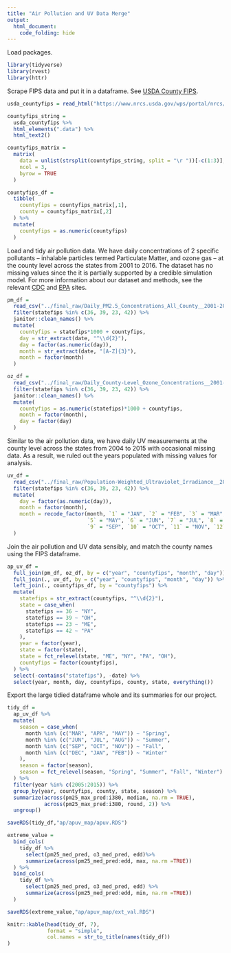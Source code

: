 ```yaml
---
title: "Air Pollution and UV Data Merge"
output:
  html_document:
    code_folding: hide
---
```


Load packages.
```r
library(tidyverse)
library(rvest)
library(httr)
```

Scrape FIPS data and put it in a dataframe. See [USDA County FIPS](https://www.nrcs.usda.gov/wps/portal/nrcs/detail/national/home/?cid=nrcs143_013697).
```r
usda_countyfips = read_html("https://www.nrcs.usda.gov/wps/portal/nrcs/detail/national/home/?cid=nrcs143_013697")

countyfips_string =
  usda_countyfips %>%
  html_elements(".data") %>%
  html_text2()

countyfips_matrix = 
  matrix(
    data = unlist(strsplit(countyfips_string, split = "\r "))[-c(1:3)],
    ncol = 3, 
    byrow = TRUE
  )

countyfips_df =
  tibble(
    countyfips = countyfips_matrix[,1],
    county = countyfips_matrix[,2]
  ) %>%
  mutate(
    countyfips = as.numeric(countyfips)
  )
```

Load and tidy air pollution data. We have daily concentrations of 2 specific pollutants -- inhalable particles termed Particulate Matter, and ozone gas -- at the county level across the states from 2001 to 2016. The dataset has no missing values since the it is partially supported by a credible simulation model. For more information about our dataset and methods, see the relevant [CDC](https://ephtracking.cdc.gov/download) and [EPA](https://19january2017snapshot.epa.gov/air-research/downscaler-model-predicting-daily-air-pollution_.html) sites. 
```r
pm_df = 
  read_csv("../final_raw/Daily_PM2.5_Concentrations_All_County__2001-2016.csv") %>% 
  filter(statefips %in% c(36, 39, 23, 42)) %>% 
  janitor::clean_names() %>% 
  mutate(
    countyfips = statefips*1000 + countyfips,
    day = str_extract(date, "^\\d{2}"),
    day = factor(as.numeric(day)),
    month = str_extract(date, "[A-Z]{3}"),
    month = factor(month)
  )

oz_df = 
  read_csv("../final_raw/Daily_County-Level_Ozone_Concentrations__2001-2016.csv") %>% 
  filter(statefips %in% c(36, 39, 23, 42)) %>% 
  janitor::clean_names() %>% 
  mutate(
    countyfips = as.numeric(statefips)*1000 + countyfips,
    month = factor(month),
    day = factor(day)
  )

```

Similar to the air pollution data, we have daily UV measurements at the county level across the states from 2004 to 2015 with occasional missing data. As a result, we ruled out the years populated with missing values for analysis. 
```r
uv_df = 
  read_csv("../final_raw/Population-Weighted_Ultraviolet_Irradiance__2004-2015.csv") %>%
  filter(statefips %in% c(36, 39, 23, 42)) %>% 
  mutate(
    day = factor(as.numeric(day)),
    month = factor(month),
    month = recode_factor(month, `1` = "JAN", `2` = "FEB", `3` = "MAR", `4` = "APR",
                          `5` = "MAY", `6` = "JUN", `7` = "JUL", `8` = "AUG",
                          `9` = "SEP", `10` = "OCT", `11` = "NOV", `12` = "DEC", .default = "Other")
  )
```

Join the air pollution and UV data sensibly, and match the county names using the FIPS dataframe.
```r
ap_uv_df = 
  full_join(pm_df, oz_df, by = c("year", "countyfips", "month", "day")) %>% 
  full_join(., uv_df, by = c("year", "countyfips", "month", "day")) %>% 
  left_join(., countyfips_df, by = "countyfips") %>% 
  mutate(
    statefips = str_extract(countyfips, "^\\d{2}"),
    state = case_when(
      statefips == 36 ~ "NY",
      statefips == 39 ~ "OH",
      statefips == 23 ~ "ME",
      statefips == 42 ~ "PA"
    ),
    year = factor(year),
    state = factor(state),
    state = fct_relevel(state, "ME", "NY", "PA", "OH"),
    countyfips = factor(countyfips),
  ) %>% 
  select(-contains("statefips"), -date) %>% 
  select(year, month, day, countyfips, county, state, everything())
```

Export the large tidied dataframe whole and its summaries for our project.
```r
tidy_df =
  ap_uv_df %>% 
  mutate(
    season = case_when(
      month %in% (c("MAR", "APR", "MAY")) ~ "Spring",
      month %in% (c("JUN", "JUL", "AUG")) ~ "Summer",
      month %in% (c("SEP", "OCT", "NOV")) ~ "Fall",
      month %in% (c("DEC", "JAN", "FEB")) ~ "Winter"
    ), 
    season = factor(season),
    season = fct_relevel(season, "Spring", "Summer", "Fall", "Winter")
  ) %>% 
  filter(year %in% c(2005:2015)) %>% 
  group_by(year, countyfips, county, state, season) %>%
  summarize(across(pm25_max_pred:i380, median, na.rm = TRUE), 
            across(pm25_max_pred:i380, round, 2)) %>% 
  ungroup()

saveRDS(tidy_df,"ap/apuv_map/apuv.RDS")

extreme_value =
  bind_cols(
    tidy_df %>% 
      select(pm25_med_pred, o3_med_pred, edd)%>%
      summarize(across(pm25_med_pred:edd, max, na.rm =TRUE))
  ) %>%
  bind_cols(
    tidy_df %>%
      select(pm25_med_pred, o3_med_pred, edd) %>%
      summarize(across(pm25_med_pred:edd, min, na.rm =TRUE))
  )

saveRDS(extreme_value,"ap/apuv_map/ext_val.RDS")

knitr::kable(head(tidy_df, 7),
             format = "simple", 
             col.names = str_to_title(names(tidy_df))
)
```

